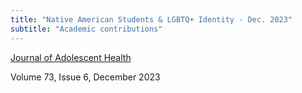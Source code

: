 ```yaml
---
title: "Native American Students & LGBTQ+ Identity - Dec. 2023"
subtitle: "Academic contributions"
---
```


[Journal of Adolescent Health](https://doi.org/10.1016/j.jadohealth.2023.07.020)

Volume 73, Issue 6, December 2023
